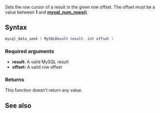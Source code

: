 <pageclass class="#AA7592" subcaption="MTA-MySQL Module"></pageclass>

{{ModuleFunction|MTA-MySQL}}
Sets the row cursor of a result in the given row offset. The offset must be a value between '''1''' and '''[[/Modules/MTA-MySQL/mysql_num_rows.md|mysql_num_rows()]]'''.

==Syntax==
<syntaxhighlight lang="lua">
mysql_data_seek ( MySQLResult result, int offset )
</syntaxhighlight>
===Required arguments===
* '''result:''' A valid MySQL result
* '''offset:''' A valid row offset

===Returns===
This function doesn't return any value.

==See also==
{{Modules/MTA-MySQL/Result_functions}}